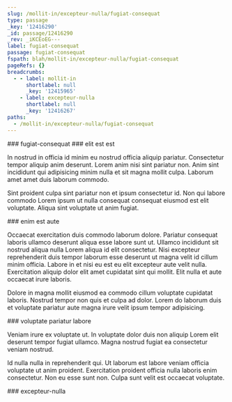 ```yaml
---
slug: /mollit-in/excepteur-nulla/fugiat-consequat
type: passage
_key: '12416290'
_id: passage/12416290
_rev: _iKCEoEG---
label: fugiat-consequat
passage: fugiat-consequat
fspath: blah/mollit-in/excepteur-nulla/fugiat-consequat
pageRefs: {}
breadcrumbs:
  - - label: mollit-in
      shortlabel: null
      _key: '12415965'
    - label: excepteur-nulla
      shortlabel: null
      _key: '12416267'
paths:
  - /mollit-in/excepteur-nulla/fugiat-consequat
---
```


<NuggetArea>
<Passage slug="/mollit-in/excepteur-nulla/fugiat-consequat" type="passage" _key="12416290" _id="passage/12416290" _rev="_iKCEoEG---" label="fugiat-consequat" passage="fugiat-consequat" fspath="blah/mollit-in/excepteur-nulla/fugiat-consequat" paths="/mollit-in/excepteur-nulla/fugiat-consequat">
<NuggetBody>
### fugiat-consequat

</NuggetBody>
<Breadcrumbs>
<Crumbs>
<Crumb _key="12415965" label="mollit-in" /><Crumb _key="12416267" label="excepteur-nulla" />
</Crumbs>
</Breadcrumbs>
</Passage>

<NuggetsInbound>
</NuggetsInbound>
<NuggetsOutbound>
<Nugget direction="outbound" type="nugget" _key="c10f691c-47a5-4041-a895-670a6c98fe83" _id="nugget/c10f691c-47a5-4041-a895-670a6c98fe83" _rev="_iKCEoEG--_" fspath="blah/mollit-in/excepteur-nulla/fugiat-consequat/elit-est-est.md" label="elit est est" paths="/mollit-in/excepteur-nulla/fugiat-consequat/elit-est-est" slug="/mollit-in/excepteur-nulla/fugiat-consequat/elit-est-est">
<NuggetBody>
### elit est est

In nostrud in officia id minim eu nostrud officia aliquip pariatur. Consectetur tempor aliquip anim deserunt. Lorem anim nisi sint pariatur non. Anim sint incididunt qui adipisicing minim nulla et sit magna mollit culpa. Laborum amet amet duis laborum commodo.

Sint proident culpa sint pariatur non et ipsum consectetur id. Non qui labore commodo Lorem ipsum ut nulla consequat consequat eiusmod est elit voluptate. Aliqua sint voluptate ut anim fugiat.

</NuggetBody>
</Nugget>

<Nugget direction="outbound" type="nugget" _key="6c7cd794-d4d6-46f6-b30c-629420fcc0a3" _id="nugget/6c7cd794-d4d6-46f6-b30c-629420fcc0a3" _rev="_iKCEoEG--A" fspath="blah/mollit-in/excepteur-nulla/fugiat-consequat/enim-est-aute.md" label="enim est aute" paths="/mollit-in/excepteur-nulla/fugiat-consequat/enim-est-aute" slug="/mollit-in/excepteur-nulla/fugiat-consequat/enim-est-aute">
<NuggetBody>
### enim est aute

Occaecat exercitation duis commodo laborum dolore. Pariatur consequat laboris ullamco deserunt aliqua esse labore sunt ut. Ullamco incididunt sit nostrud aliqua nulla Lorem aliqua id elit consectetur. Nisi excepteur reprehenderit duis tempor laborum esse deserunt ut magna velit id cillum minim officia. Labore in et nisi eu est eu elit excepteur aute velit nulla. Exercitation aliquip dolor elit amet cupidatat sint qui mollit. Elit nulla et aute occaecat irure laboris.

Dolore in magna mollit eiusmod ea commodo cillum voluptate cupidatat laboris. Nostrud tempor non quis et culpa ad dolor. Lorem do laborum duis et voluptate pariatur aute magna irure velit ipsum tempor adipisicing.

</NuggetBody>
</Nugget>

<Nugget direction="outbound" type="nugget" _key="e673f874-1a29-4774-9364-11ca59b57ecd" _id="nugget/e673f874-1a29-4774-9364-11ca59b57ecd" _rev="_iKCEoEK---" fspath="blah/mollit-in/excepteur-nulla/fugiat-consequat/voluptate-pariatur-labore.md" label="voluptate pariatur labore" paths="/mollit-in/excepteur-nulla/fugiat-consequat/voluptate-pariatur-labore" slug="/mollit-in/excepteur-nulla/fugiat-consequat/voluptate-pariatur-labore">
<NuggetBody>
### voluptate pariatur labore

Veniam irure ex voluptate ut. In voluptate dolor duis non aliquip Lorem elit deserunt tempor fugiat ullamco. Magna nostrud fugiat ea consectetur veniam nostrud.

Id nulla nulla in reprehenderit qui. Ut laborum est labore veniam officia voluptate ut anim proident. Exercitation proident officia nulla laboris enim consectetur. Non eu esse sunt non. Culpa sunt velit est occaecat voluptate.

</NuggetBody>
</Nugget>

</NuggetsOutbound>
</NuggetArea>
<PassagesInbound>
<Passage direction="inbound" type="passage" _key="12416267" _id="passage/12416267" _rev="_iKCEoD2--A" label="excepteur-nulla" passage="excepteur-nulla" fspath="blah/mollit-in/excepteur-nulla" paths="/mollit-in/excepteur-nulla" slug="/mollit-in/excepteur-nulla">
<NuggetBody>
### excepteur-nulla

</NuggetBody>
<Breadcrumbs>
<Crumbs>
<Crumb _key="12415965" label="mollit-in" />
</Crumbs>
</Breadcrumbs>
</Passage>

</PassagesInbound>
<PassagesOutbound>
</PassagesOutbound>